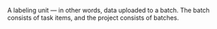 A labeling unit — in other words, data uploaded to a batch. The batch consists of task items, and the project consists of batches.